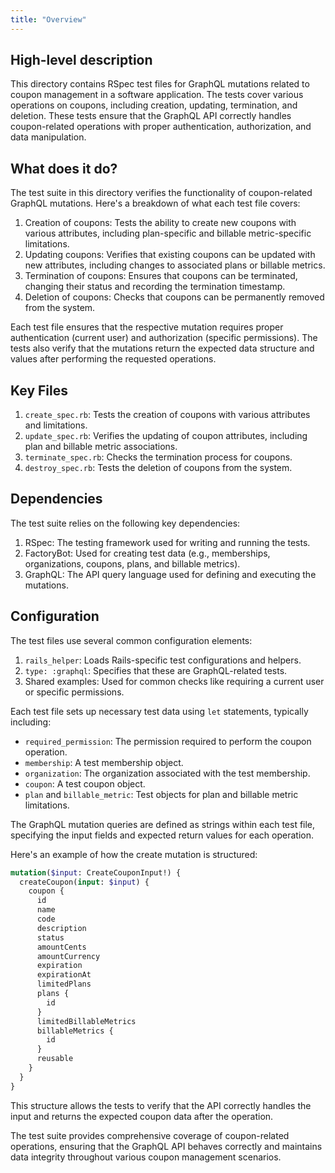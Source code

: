 ```yaml
---
title: "Overview"
---
```


## High-level description
This directory contains RSpec test files for GraphQL mutations related to coupon management in a software application. The tests cover various operations on coupons, including creation, updating, termination, and deletion. These tests ensure that the GraphQL API correctly handles coupon-related operations with proper authentication, authorization, and data manipulation.

## What does it do?
The test suite in this directory verifies the functionality of coupon-related GraphQL mutations. Here's a breakdown of what each test file covers:

1. Creation of coupons: Tests the ability to create new coupons with various attributes, including plan-specific and billable metric-specific limitations.
2. Updating coupons: Verifies that existing coupons can be updated with new attributes, including changes to associated plans or billable metrics.
3. Termination of coupons: Ensures that coupons can be terminated, changing their status and recording the termination timestamp.
4. Deletion of coupons: Checks that coupons can be permanently removed from the system.

Each test file ensures that the respective mutation requires proper authentication (current user) and authorization (specific permissions). The tests also verify that the mutations return the expected data structure and values after performing the requested operations.

## Key Files
1. `create_spec.rb`: Tests the creation of coupons with various attributes and limitations.
2. `update_spec.rb`: Verifies the updating of coupon attributes, including plan and billable metric associations.
3. `terminate_spec.rb`: Checks the termination process for coupons.
4. `destroy_spec.rb`: Tests the deletion of coupons from the system.

## Dependencies
The test suite relies on the following key dependencies:

1. RSpec: The testing framework used for writing and running the tests.
2. FactoryBot: Used for creating test data (e.g., memberships, organizations, coupons, plans, and billable metrics).
3. GraphQL: The API query language used for defining and executing the mutations.

## Configuration
The test files use several common configuration elements:

1. `rails_helper`: Loads Rails-specific test configurations and helpers.
2. `type: :graphql`: Specifies that these are GraphQL-related tests.
3. Shared examples: Used for common checks like requiring a current user or specific permissions.

Each test file sets up necessary test data using `let` statements, typically including:

- `required_permission`: The permission required to perform the coupon operation.
- `membership`: A test membership object.
- `organization`: The organization associated with the test membership.
- `coupon`: A test coupon object.
- `plan` and `billable_metric`: Test objects for plan and billable metric limitations.

The GraphQL mutation queries are defined as strings within each test file, specifying the input fields and expected return values for each operation.

Here's an example of how the create mutation is structured:

```graphql
mutation($input: CreateCouponInput!) {
  createCoupon(input: $input) {
    coupon {
      id
      name
      code
      description
      status
      amountCents
      amountCurrency
      expiration
      expirationAt
      limitedPlans
      plans {
        id
      }
      limitedBillableMetrics
      billableMetrics {
        id
      }
      reusable
    }
  }
}
```

This structure allows the tests to verify that the API correctly handles the input and returns the expected coupon data after the operation.

The test suite provides comprehensive coverage of coupon-related operations, ensuring that the GraphQL API behaves correctly and maintains data integrity throughout various coupon management scenarios.